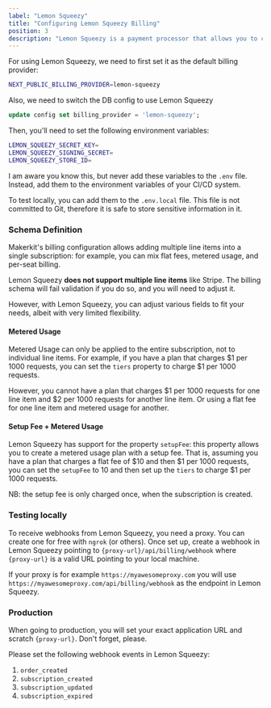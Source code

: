 ```yaml
---
label: "Lemon Squeezy"
title: "Configuring Lemon Squeezy Billing"
position: 3
description: "Lemon Squeezy is a payment processor that allows you to charge your users for your SaaS product. It is a Merchant of Record, which means they handle all the billing and compliance for you."
---
```


For using Lemon Squeezy, we need to first set it as the default billing provider:

```bash
NEXT_PUBLIC_BILLING_PROVIDER=lemon-squeezy
```

Also, we need to switch the DB config to use Lemon Squeezy

```sql
update config set billing_provider = 'lemon-squeezy';
```

Then, you'll need to set the following environment variables:

```bash
LEMON_SQUEEZY_SECRET_KEY=
LEMON_SQUEEZY_SIGNING_SECRET=
LEMON_SQUEEZY_STORE_ID=
```

I am aware you know this, but never add these variables to the `.env` file. Instead, add them to the environment variables of your CI/CD system.

To test locally, you can add them to the `.env.local` file. This file is not committed to Git, therefore it is safe to store sensitive information in it.

### Schema Definition

Makerkit's billing configuration allows adding multiple line items into a single subscription: for example, you can mix flat fees, metered usage, and per-seat billing.

Lemon Squeezy **does not support multiple line items** like Stripe. The billing schema will fail validation if you do so, and you will need to adjust it.

However, with Lemon Squeezy, you can adjust various fields to fit your needs, albeit with very limited flexibility.

#### Metered Usage

Metered Usage can only be applied to the entire subscription, not to individual line items. For example, if you have a plan that charges $1 per 1000 requests, you can set the `tiers` property to charge $1 per 1000 requests.

However, you cannot have a plan that charges $1 per 1000 requests for one line item and $2 per 1000 requests for another line item. Or using a flat fee for one line item and metered usage for another.

#### Setup Fee + Metered Usage

Lemon Squeezy has support for the property `setupFee`: this property allows you to create a metered usage plan with a setup fee. That is, assuming you have a plan that charges a flat fee of $10 and then $1 per 1000 requests, you can set the `setupFee` to 10 and then set up the `tiers` to charge $1 per 1000 requests.

NB: the setup fee is only charged once, when the subscription is created.

### Testing locally

To receive webhooks from Lemon Squeezy, you need a proxy. You can create one for free with `ngrok` (or others). Once set up, create a webhook in Lemon Squeezy pointing to `{proxy-url}/api/billing/webhook` where `{proxy-url}` is a valid URL pointing to your local machine.

If your proxy is for example `https://myawesomeproxy.com` you will use `https://myawesomeproxy.com/api/billing/webhook` as the endpoint in Lemon Squeezy.

### Production

When going to production, you will set your exact application URL and scratch `{proxy-url}`. Don't forget, please.

Please set the following webhook events in Lemon Squeezy:

1. `order_created`
2. `subscription_created`
3. `subscription_updated`
4. `subscription_expired`
